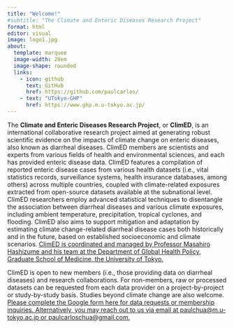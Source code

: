 ```yaml
---
title: "Welcome!"
#subtitle: "The Climate and Enteric Diseases Research Project"
format: html
editor: visual
image: logo1.jpg
about:
  template: marquee
  image-width: 20em
  image-shape: rounded
  links: 
    - icon: github
      text: GitHub
      href: https://github.com/paulcarlos/
    - text: "UTokyo-GHP"
      href: https://www.ghp.m.u-tokyo.ac.jp/
---
```


The **Climate and Enteric Diseases Research Project**, or **ClimED**, is an international collaborative research project aimed at generating robust scientific evidence on the impacts of climate change on enteric diseases, also known as diarrheal diseases. ClimED members are scientists and experts from various fields of health and environmental sciences, and each has provided enteric disease data. ClimED features a compilation of reported enteric disease cases from various health datasets (i.e., vital statistics records, surveillance systems, health insurance databases, among others) across multiple countries, coupled with climate-related exposures extracted from open-source datasets available at the subnational level. ClimED researchers employ advanced statistical techniques to disentangle the association between diarrheal diseases and various climate exposures, including ambient temperature, precipitation, tropical cyclones, and flooding. ClimED also aims to support mitigation and adaptation by estimating climate change-related diarrheal disease cases both historically and in the future, based on established socioeconomic and climate scenarios. [ClimED is coordinated and managed by Professor Masahiro Hashizume and his team at the Department of Global Health Policy, Graduate School of Medicine, the University of Tokyo.]{.underline}

ClimED is open to new members (i.e., those providing data on diarrheal diseases) and research collaborations. For non-members, raw or processed datasets can be requested from each data provider on a project-by-project or study-by-study basis. Studies beyond climate change are also welcome. [Please complete the Google form [here](https://docs.google.com/forms/d/e/1FAIpQLScEIgNSiMLjSX8KHfnICmhSTwgSBtz9oSnZZsHGm7o4bC8cdA/viewform?usp=dialog) for data requests or membership inquiries. Alternatively, you may reach out to us via email at paulchua\@m.u-tokyo.ac.jp or paulcarloschua\@gmail.com.]{.underline}
